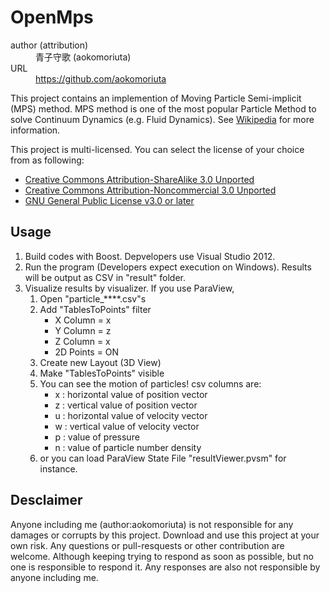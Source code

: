 = OpenMps =
;author (attribution)
: 青子守歌 (aokomoriuta)
;URL
: https://github.com/aokomoriuta

This project contains an implemention of Moving Particle Semi-implicit (MPS) method.
MPS method is one of the most popular Particle Method to solve Continuum Dynamics (e.g. Fluid Dynamics). See [https://en.wikipedia.org/wiki/Moving_Particle_Semi-implicit_Method Wikipedia] for more information.

This project is multi-licensed.
You can select the license of your choice from as following:
* [http://creativecommons.org/licenses/by-sa/3.0/ Creative Commons Attribution-ShareAlike 3.0 Unported]
* [http://creativecommons.org/licenses/by-nc/3.0/ Creative Commons Attribution-Noncommercial 3.0 Unported]
* [http://www.gnu.org/licenses/gpl.html GNU General Public License v3.0 or later]

== Usage ==
# Build codes with Boost. Depvelopers use Visual Studio 2012.
# Run the program (Developers expect execution on Windows). Results will be output as CSV in "result" folder.
# Visualize results by visualizer. If you use ParaView,
## Open "particle_****.csv"s
## Add "TablesToPoints" filter
##* X Column = x
##* Y Column = z
##* Z Column = x
##* 2D Points = ON
## Create new Layout (3D View)
## Make "TablesToPoints" visible
## You can see the motion of particles! csv columns are:
##* x : horizontal value of position vector
##* z : vertical value of position vector
##* u : horizontal value of velocity vector
##* w : vertical value of velocity vector
##* p : value of pressure
##* n : value of particle number density
## or you can load ParaView State File "resultViewer.pvsm" for instance.

== Desclaimer ==
Anyone including me (author:aokomoriuta) is not responsible for any damages or corrupts by this project. Download and use this project at your own risk.
Any questions or pull-resquests or other contribution are welcome. Although keeping trying to respond as soon as possible, but no one is responsible to respond it. Any responses are also not responsible by anyone including me.

